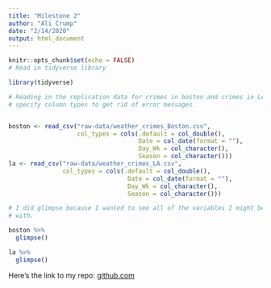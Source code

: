 ```yaml
---
title: "Milestone 2"
author: "Ali Crump"
date: "2/14/2020"
output: html_document
---
```


```r
knitr::opts_chunk$set(echo = FALSE)
# Read in tidyverse library

library(tidyverse)
```

```r
# Reading in the replication data for crimes in boston and crimes in LA. I 
# specify column types to get rid of error messages.


boston <- read_csv("raw-data/weather_crimes_Boston.csv", 
                   col_types = cols(.default = col_double(),
                                    Date = col_date(format = ""),
                                    Day_Wk = col_character(),
                                    Season = col_character()))
la <- read_csv("raw-data/weather_crimes_LA.csv", 
               col_types = cols(.default = col_double(),
                                 Date = col_date(format = ""),
                                 Day_Wk = col_character(),
                                 Season = col_character()))
```

```r
# I did glimpse because I wanted to see all of the variables I might be working
# with.

boston %>% 
  glimpse()

la %>% 
  glimpse()
```


Here's the link to my repo: [github.com](https://github.com/alicrump/Weather-and-Crime-Replication)
